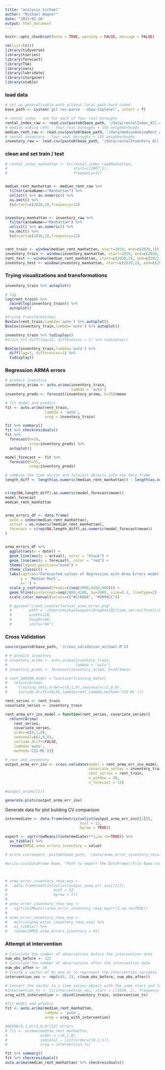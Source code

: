 ```yaml
---
title: "analysis_michael"
author: "Michael Wagner"
date: "2023-02-26"
output: html_document
---
```


```r
knitr::opts_chunk$set(echo = TRUE, warning = FALSE, message = FALSE)
```

```r
rm(list=ls())
library(tidyverse)
library(tseries)
library(forecast)
library(TSA)
library(vars)
library(lubridate)
library(stargazer)
library(xtable)
```

### load data

```r
# set up generalizable path without local path hard coded
base_path <- system('git rev-parse --show-toplevel', intern = T)

# rental index - one for each of four real boroughs
rental_index_raw <- read.csv(paste0(base_path, '/data/rentalIndex_All.csv'))
# median asking rent - four real boroughs + 155 neighborhoods
median_rent_raw <- read.csv(paste0(base_path, '/data/medianAskingRent_All.csv'))
# rental inventory - four real boroughs + 155 neighborhoods
inventory_raw <- read.csv(paste0(base_path, '/data/rentalInventory_All.csv'))

```

### clean and set train / test
```r
# rental_index_manhattan <- ts(rental_index_raw$Manhattan,
#                              start=c(2007,1),
#                              frequency=12)


median_rent_manhattan <- median_rent_raw %>% 
  filter(areaName=="Manhattan") %>%
  unlist() %>% as.numeric() %>% 
  na.omit() %>% 
  ts(start=c(2010,1),frequency=12)


inventory_manhattan <- inventory_raw %>% 
  filter(areaName=="Manhattan") %>% 
  unlist() %>% as.numeric() %>% 
  na.omit() %>%
  ts(start=c(2010,1),frequency=12)


rent_train <- window(median_rent_manhattan, start=2010, end=c(2020,1))
inventory_train <- window(inventory_manhattan, start=2010, end=c(2020,1))
rent_test <- window(median_rent_manhattan, start=c(2020,2), end=c(2022,12))
inventory_test <- window(inventory_manhattan, start=c(2020,2), end=c(2022,12))
```

### Trying visualizations and transformations
```r
inventory_train %>% autoplot()

# log
log(rent_train) %>%
  cbind(log(inventory_train)) %>%
  autoplot()

#trying transformations
BoxCox(rent_train,lambda='auto') %>% autoplot()
BoxCox(inventory_train,lambda='auto') %>% autoplot()

inventory_train %>% tsdisplay()
#train %>% diff(lag=12, differences = 1) %>% tsdisplay()

BoxCox(inventory_train,lambda='auto') %>% 
  diff(lag=1, differences=1) %>% 
  tsdisplay()
```

### Regression ARMA errors
```r
# predict inventory
inventory_arima <- auto.arima(inventory_train, 
                              lambda = 'auto')
inventory_preds <- forecast(inventory_arima, h=35)$mean

# fit model and predict
fit <- auto.arima(rent_train,
                  lambda = 'auto',
                  xreg = inventory_train)

fit %>% summary()
fit %>% checkresiduals()
fit %>% 
  forecast(h=24,
           xreg=inventory_preds) %>% 
  autoplot()

model_forecast <- fit %>% 
  forecast(h=35,
           xreg=inventory_preds)

```

```r
# combine the time series and forecast objects into one data frame
length_diff <- length(as.numeric(median_rent_manhattan)) - length(as.numeric(model_forecast$mean))


c(rep(NA,length_diff),as.numeric(model_forecast$mean))
model_forecast
median_rent_manhattan


arma_errors_df <- data.frame(
  date = index(median_rent_manhattan),
  actual = as.numeric(median_rent_manhattan),
  forecast = c(rep(NA,length_diff),as.numeric(model_forecast$mean))
)


arma_errors_df %>% 
  ggplot(aes(x = date)) +
  geom_line(aes(y = actual), color = "black") +
  geom_line(aes(y = forecast), color = "red") +
  theme(legend.position="none") +
  theme_classic() +
  labs(caption="Forecasted values of Regression with Arma Errors model in red.",
       y = 'Median Rent',
       x='') +
  scale_y_continuous(breaks=c(seq(3000,4200,400))) +
  geom_hline(yintercept=seq(2800,4200, by=200), size=0.1, linetype=2) +
  scale_color_manual(values=c("#CC6666", "#9999CC"))

  # ggsave("/rent_counterfactual_arma_error.png", 
  #        path = '/Users/michaelwagner/dropbox/Q2/time_series/final/chicago_rental_index',
  #        width=128,
  #        height=96, 
  #        units="mm")
```


### Cross Validation
```r
source(paste0(base_path, '/cross_validation_michael.R'))

# # predict inventory
# inventory_arima <- auto.arima(inventory_train, 
#                               lambda = 'auto')
# inventory_preds <- forecast(inventory_arima, h=24)$mean

# rent_SARIMA_model = function(training_data){
#   return(Arima(
#     training_data,order=c(0,1,0),seasonal=c(2,0,0),
#     include.drift=FALSE,lambda=rent_lambda,method='CSS-ML'))}

rent_series <- rent_train
covariate_series <- inventory_train

rent_arma_err_inv_model = function(rent_series, covariate_series){
  return(Arima(
    rent_series,
    covariate_series,
    order=c(0,1,0),
    seasonal=c(2,0,0),
    include.drift=FALSE,
    lambda='auto',
    method='CSS-ML'))}

# rent and inventory
output_arma_err_inv <- cross.validate(model = rent_arma_err_inv_model, 
                                      covariate_series = inventory_train, 
                                      rent_series = rent_train, 
                                      n_window = 80, 
                                      n_forecast = 12)

#output_arima[[1]]

generate.plots(output_arma_err_inv)
```

Generate data for plot building CV comparison
```r


intermediate <- data.frame(matrix(unlist(output_arma_err_inv[[2]]), 
                                  ncol = 12, 
                                  byrow = TRUE))

export <- sqrt(rowMeans((intermediate)**2,na.rm=TRUE)) %>% 
  as_tibble() %>% 
  rename(RMSE_arma_errors_inventory = value)

# write.csv(export, paste0(base_path, '/data/arma_error_inventory_results_cv.csv'))

#write.csv(DataFrame Name, "Path to export the DataFrame\\File Name.csv", row.names=FALSE)



# arma_error_inventory_rmse_exp <- 
#   data.frame(matrix(unlist(output_arma_err_inv[[2]]),
#                     ncol = 12, 
#                     byrow = T)) 
# 
# arma_error_inventory_rmse_exp <- 
#   sqrt(colMeans((arma_error_inventory_rmse_exp)**2,na.rm=TRUE))
# 
# arma_error_inventory_rmse_exp <- 
#   matrix(arma_error_inventory_rmse_exp) %>% 
#   as_tibble() %>% 
#   rename(RMSE_arma_errors_inventory = V1)
```


### Attempt at intervention

```r
# Calculate the number of observations before the intervention date
num_obs_before <- 122
# Calculate the number of observations after the intervention date
num_obs_after <- 34
# Create a vector of 0s and 1s to represent the intervention variable
intervention_vec <- rep(c(0, 1), c(num_obs_before, num_obs_after))

# Convert the vector to a time series object with the same start and frequency as the AirPassengers data
#intervention_ts <- ts(intervention_vec, start = c(2010, 1), frequency = 12)
xreg_with_intervention <- cbind(inventory_train, intervention_ts)

#fit model and predict
fit <- auto.arima(median_rent_manhattan,
                  lambda = 'auto',
                  xreg = xreg_with_intervention)

#ARIMA(0,1,0)(2,0,0)[12] errors 
# fit <- arimax(median_rent_manhattan, 
#               order = c(0,1,0),
#               seasonal = list(order=c(0,1,1)),
#               xreg = intervention_ts)

fit %>% summary()
fit %>% checkresiduals()
auto.arima(median_rent_manhattan) %>% checkresiduals()
```

